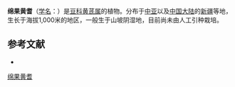 {{Speciesbox
| name = 绵果黄耆
| status = 
| status_system = 
| image =
| genus = Astragalus
| species = sieversianus
| authority = Pall.
}}

'''绵果黄耆'''（[[学名|学名]]：{{lang|la|''Astragalus sieversianus''}}）是[[豆科|豆科]][[黄芪属|黄芪属]]的植物。分布于[[中亚|中亚]]以及[[中国大陆|中国大陆]]的[[新疆|新疆]]等地，生长于海拔1,000米的地区，一般生于山坡阴湿地，目前尚未由人工引种栽培。

== 参考文献 ==
<div class="references-small">
* {{cite web| url =http://www.bioinfo.cn/db05/KmzwSpecies.php?action=view&id=15800| title =绵果黄耆| work =《中国高等植物数据库全库》| publisher =中国科学院微生物研究所| author =昆明植物研究所| accessdate =2009-02-25| deadurl =yes| archiveurl =https://web.archive.org/web/20160305042318/http://www.bioinfo.cn/db05/KmzwSpecies.php?action=view&id=15800| archivedate =2016-03-05}}
</div>
{{Taxonbar|from=Q4071661}}

[[Category:黄芪属|绵果黄耆]]


{{植物小作品}}
